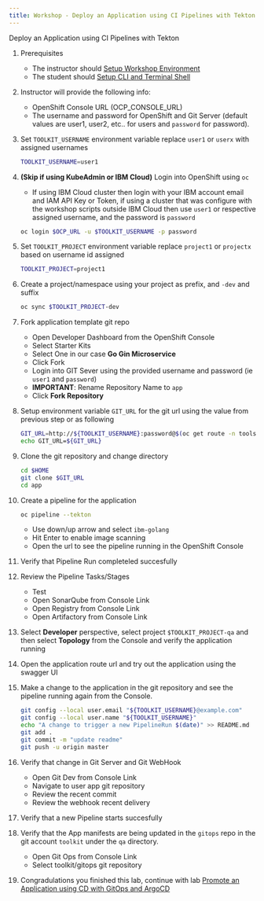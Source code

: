 ```yaml
---
title: Workshop - Deploy an Application using CI Pipelines with Tekton
---
```



<PageDescription>

Deploy an Application using CI Pipelines with Tekton

</PageDescription>

1. Prerequisites
    - The instructor should [Setup Workshop Environment](/workshop/setup#3.-setup-ibm-cloud-native-toolkit-workshop)
    - The student should [Setup CLI and Terminal Shell](/workshop/setup#4-setup-cli-and-terminal-shell)

1. Instructor will provide the following info:
    - OpenShift Console URL (OCP_CONSOLE_URL)
    - The username and password for OpenShift and Git Server (default values are user1, user2, etc.. for users and `password` for password).

1. Set `TOOLKIT_USERNAME` environment variable replace `user1` or `userx` with assigned usernames
    ```bash
    TOOLKIT_USERNAME=user1

    ```

1. **(Skip if using KubeAdmin or IBM Cloud)** Login into OpenShift using `oc`
    - If using IBM Cloud cluster then login with your IBM account email and IAM API Key or Token, if using a cluster that was configure with the workshop scripts outside IBM Cloud then use `user1` or respective assigned username, and the password is `password`
    ```bash
    oc login $OCP_URL -u $TOOLKIT_USERNAME -p password
    ```

1. Set `TOOLKIT_PROJECT` environment variable replace `project1` or `projectx` based on username id assigned
    ```bash
    TOOLKIT_PROJECT=project1

    ```

1. Create a project/namespace using your project as prefix, and `-dev` and suffix
    ```bash
    oc sync $TOOLKIT_PROJECT-dev

    ```

1. Fork application template git repo
    - Open Developer Dashboard from the OpenShift Console
    - Select Starter Kits
    - Select One in our case **Go Gin Microservice**
    - Click Fork
    - Login into GIT Sever using the provided username and password (ie `user1` and `password`)
    - **IMPORTANT**: Rename Repository Name to `app`
    - Click **Fork Repository**

1. Setup environment variable `GIT_URL` for the git url using the value from previous step or as following
    ```bash
    GIT_URL=http://${TOOLKIT_USERNAME}:password@$(oc get route -n tools gogs --template='{{.spec.host}}')/$TOOLKIT_USERNAME/app
    echo GIT_URL=${GIT_URL}

    ```

1. Clone the git repository and change directory
    ```bash
    cd $HOME
    git clone $GIT_URL
    cd app

    ```

1. Create a pipeline for the application
    ```bash
    oc pipeline --tekton
    ```
    - Use down/up arrow and select `ibm-golang`
    - Hit Enter to enable image scanning
    - Open the url to see the pipeline running in the OpenShift Console

1. Verify that Pipeline Run completeled succesfully

1. Review the Pipeline Tasks/Stages
    - Test
    - Open SonarQube from Console Link
    - Open Registry from Console Link
    - Open Artifactory from Console Link

1. Select **Developer** perspective, select project `$TOOLKIT_PROJECT-qa` and then select **Topology** from the Console and verify the application running

1. Open the application route url and try out the application using the swagger UI

1. Make a change to the application in the git repository and see the pipeline running again from the Console.
    ```bash
    git config --local user.email "${TOOLKIT_USERNAME}@example.com"
    git config --local user.name "${TOOLKIT_USERNAME}"
    echo "A change to trigger a new PipelineRun $(date)" >> README.md
    git add .
    git commit -m "update readme"
    git push -u origin master

    ```

1. Verify that change in Git Server and Git WebHook
    - Open Git Dev from Console Link
    - Navigate to user app git repository
    - Review the recent commit
    - Review the webhook recent delivery

1. Verify that a new Pipeline starts succesfully

1. Verify that the App manifests are being updated in the `gitops` repo in the git account `toolkit` under the `qa` directory.
    - Open Git Ops from Console Link
    - Select toolkit/gitops git repository

1. Congradulations you finished this lab, continue with lab [Promote an Application using CD with GitOps and ArgoCD](./cd)




